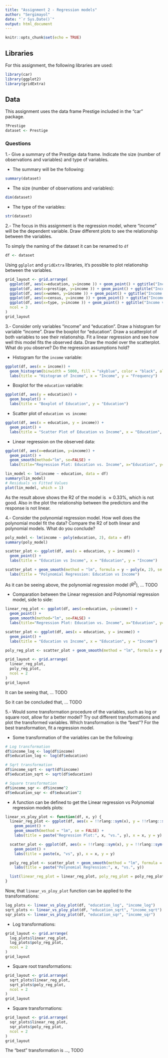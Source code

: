 ```yaml
---
title: "Assignment 2 - Regression models"
author: "Sergimayol"
date: "`r Sys.Date()`"
output: html_document
---
```


```r
knitr::opts_chunk$set(echo = TRUE)
```

## Libraries

For this assignment, the following libraries are used:

```r
library(car)
library(ggplot2)
library(gridExtra)
```

## Data

This assignment uses the data frame Prestige included in the "car" package.

```r
?Prestige
dataset <- Prestige
```

### Questions

1.- Give a summary of the Prestige data frame. Indicate the size (number of observations and variables) and type of variables.

-   The summary will be the following:

```r
summary(dataset)
```

-   The size (number of observations and variables):

```r
dim(dataset)
```

-   The type of the variables:

```r
str(dataset)
```

2.- The focus in this assignment is the regression model, where "income" will be the dependent variable. Draw different plots to see the relationship between the variables.

To simply the naming of the dataset it can be renamed to `df`

```r
df <- dataset
```

Using `gglplot` and `gridExtra` libraries, it's possible to plot relationship between the variables.

```r
grid_layout <- grid.arrange(
  ggplot(df, aes(x=education, y=income )) + geom_point() + ggtitle("Income vs. Education"),
  ggplot(df, aes(x=prestige, y=income )) + geom_point() + ggtitle("Income vs. Prestige"),
  ggplot(df, aes(x=women, y=income )) + geom_point() + ggtitle("Income vs. Women"),
  ggplot(df, aes(x=census, y=income )) + geom_point() + ggtitle("Income vs. Census"),
  ggplot(df, aes(x=type, y=income )) + geom_point() + ggtitle("Income vs. Type"),
  ncol = 3
)
grid_layout
```

3.- Consider only variables "income" and "education". Draw a histogram for variable "income". Draw the boxplot for "education". Draw a scatterplot of both variables to see their relationship. Fit a linear regression and see how well this model fits the observed data. Draw the model over the scatterplot. What do you observe? Do the regression assumptions hold?

-   Histogram for the `income` variable:

```r
ggplot(df, aes(x = income)) +
  geom_histogram(binwidth = 5000, fill = "skyblue", color = "black", alpha = 0.7) +
  labs(title = "Histogram of Income", x = "Income", y = "Frequency")
```

-   Boxplot for the `education` variable:

```r
ggplot(df, aes(y = education)) +
  geom_boxplot() +
  labs(title = "Boxplot of Education", y = "Education")
```

-   Scatter plot of `education vs income`:

```r
ggplot(df, aes(x = education, y = income)) +
  geom_point() +
  labs(title = "Scatter Plot of Education vs Income", x = "Education", y = "Income")
```

-   Linear regression on the observed data:

```r
ggplot(df, aes(x=education, y=income)) +
  geom_point() +
  geom_smooth(method="lm", se=FALSE) +
  labs(title="Regression Plot: Education vs. Income", x="Education", y="Income")
```

```r
lin_model <- lm(income ~ education, data = df)
summary(lin_model)
# Residuals vs Fitted Values
plot(lin_model, which = 1)
```

As the result above shows the R2 of the model is $\approx 0.33$%, which is not good. Also in the plot the relationship between the predictors and the response is not linear.

4.- Consider the polynomial regression model. How well does the polynomial model fit the data? Compare the R2 of both linear and polynomial models. What do you conclude?

```r
poly_model <- lm(income ~ poly(education, 2), data = df)
summary(poly_model)
```


```r
scatter_plot <- ggplot(df, aes(x = education, y = income)) +
  geom_point() +
  labs(title = "Education vs Income", x = "Education", y = "Income")

scatter_plot + geom_smooth(method = "lm", formula = y ~ poly(x, 2), se = FALSE, col = "red") +
  labs(title = "Polynomial Regression: Education vs Income")
```

As it can be seeing above, the polynomial regression model ($R^2$), ... TODO

-   Comparation between the Linear regression and Polynomial regression model, side to side:

```r
linear_reg_plot <- ggplot(df, aes(x=education, y=income)) +
  geom_point() +
  geom_smooth(method="lm", se=FALSE) +
  labs(title="Regression Plot: Education vs. Income", x="Education", y="Income")

scatter_plot <- ggplot(df, aes(x = education, y = income)) +
  geom_point() +
  labs(title = "Education vs Income", x = "Education", y = "Income")

poly_reg_plot <- scatter_plot + geom_smooth(method = "lm", formula = y ~ poly(x, 2), se = FALSE, col = "red") + labs(title = "Polynomial Regression: Education vs Income")

grid_layout <- grid.arrange(
  linear_reg_plot,
  poly_reg_plot,
  ncol = 2
)
grid_layout
```

It can be seeing that, ... TODO

So it can be concluded that, ... TODO

5.- Would some transformation procedure of the variables, such as log or square root, allow for a better model? Try out different transformations and plot the transformed variables. Which transformation is the "best"? For the best transformation, fit a regression model.

-   Some transformation of the variables can be the following:

```r
# Log transformation
df$income_log <- log(df$income)
df$education_log <- log(df$education)

# Sqrt transformation
df$income_sqrt <- sqrt(df$income)
df$education_sqrt <- sqrt(df$education)

# Square transformation
df$income_sqr <- df$income^2
df$education_sqr <- df$education^2
```

-   A function can be defined to get the Linear regression vs Polynomial regression models plots:

```r
linear_vs_ploy_plot <- function(df, x, y) {
  linear_reg_plot <- ggplot(df, aes(x = !!rlang::sym(x), y = !!rlang::sym(y))) +
    geom_point() +
    geom_smooth(method = "lm", se = FALSE) +
    labs(title = paste("Regression Plot:", x, "vs.", y), x = x, y = y)

  scatter_plot <- ggplot(df, aes(x = !!rlang::sym(x), y = !!rlang::sym(y))) +
    geom_point() +
    labs(title = paste(x, "vs", y), x = x, y = y)

  poly_reg_plot <- scatter_plot + geom_smooth(method = "lm", formula = y ~ poly(x, 2), se = FALSE, col = "red") +
    labs(title = paste("Polynomial Regression:", x, "vs.", y))

  list(linear_reg_plot = linear_reg_plot, poly_reg_plot = poly_reg_plot)
}
```

Now, that `linear_vs_ploy_plot` function can be applied to the transformations:

```r
log_plots <- linear_vs_ploy_plot(df, "education_log", "income_log")
sqrt_plots <- linear_vs_ploy_plot(df, "education_sqrt", "income_sqrt")
sqr_plots <- linear_vs_ploy_plot(df, "education_sqr", "income_sqr")
```

-   Log transformations:

```r
grid_layout <- grid.arrange(
  log_plots$linear_reg_plot,
  log_plots$poly_reg_plot,
  ncol = 2
)
grid_layout
```

-   Square root transformations:

```r
grid_layout <- grid.arrange(
  sqrt_plots$linear_reg_plot,
  sqrt_plots$poly_reg_plot,
  ncol = 2
)
grid_layout
```

-   Square transformations:

```r
grid_layout <- grid.arrange(
  sqr_plots$linear_reg_plot,
  sqr_plots$poly_reg_plot,
  ncol = 2
)
grid_layout
```

The "best" transformation is ..., TODO
